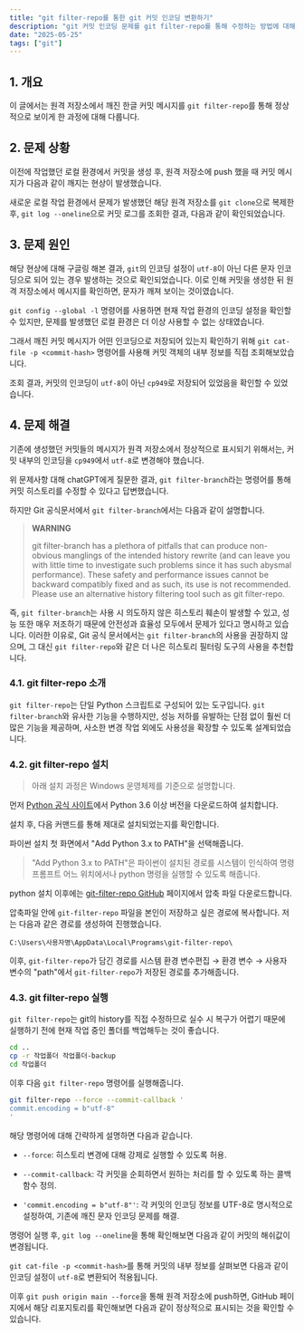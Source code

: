 ```yaml
---
title: "git filter-repo를 통한 git 커밋 인코딩 변환하기"
description: "git 커밋 인코딩 문제를 git filter-repo를 통해 수정하는 방법에 대해 설명합니다"
date: "2025-05-25"
tags: ["git"]
---
```


## 1. 개요

이 글에서는 원격 저장소에서 깨진 한글 커밋 메시지를 `git filter-repo`를
통해 정상적으로 보이게 한 과정에 대해 다룹니다.

## 2. 문제 상황

이전에 작업했던 로컬 환경에서 커밋을 생성 후, 원격 저장소에 push 했을 때
커밋 메시지가 다음과 같이 깨지는 현상이 발생했습니다.

<MDXImage
  src="/images/fix-commit-encoding-with-git-filter-repo/commit_message_break.png"
  alt="commit_message_break"
/>

새로운 로컬 작업 환경에서 문제가 발생했던 해당 원격 저장소를 `git clone`으로 복제한 후,
`git log --oneline`으로 커밋 로그를 조회한 결과, 다음과 같이 확인되었습니다.

<MDXImage
  src="/images/fix-commit-encoding-with-git-filter-repo/commit_log.png"
  alt="commit_log"
/>

## 3. 문제 원인

해당 현상에 대해 구글링 해본 결과, `git`의 인코딩 설정이 `utf-8`이 아닌
다른 문자 인코딩으로 되어 있는 경우 발생하는 것으로 확인되었습니다.
이로 인해 커밋을 생성한 뒤 원격 저장소에서 메시지를 확인하면, 문자가 깨져 보이는 것이였습니다.

`git config --global -l` 명령어를 사용하면 현재 작업 환경의 인코딩 설정을 확인할 수 있지만,
문제를 발생했던 로컬 환경은 더 이상 사용할 수 없는 상태였습니다.

그래서 깨진 커밋 메시지가 어떤 인코딩으로 저장되어 있는지 확인하기 위해
`git cat-file -p <commit-hash>` 명령어를 사용해 커밋 객체의 내부 정보를 직접 조회해보았습니다.

<MDXImage
  src="/images/fix-commit-encoding-with-git-filter-repo/commit_object_check.png"
  alt="commit_object_check"
/>

조회 결과, 커밋의 인코딩이 `utf-8`이 아닌 `cp949`로 저장되어 있었음을 확인할 수 있었습니다.

## 4. 문제 해결

기존에 생성했던 커밋들의 메시지가 원격 저장소에서 정상적으로 표시되기 위해서는,
커밋 내부의 인코딩을 `cp949`에서 `utf-8`로 변경해야 했습니다.

위 문제사항 대해 chatGPT에게 질문한 결과, `git filter-branch`라는 명령어를 통해
커밋 히스토리를 수정할 수 있다고 답변했습니다.

하지만 Git 공식문서에서 `git filter-branch`에서는 다음과 같이 설명합니다.

> **WARNING**
>
> git filter-branch has a plethora of pitfalls that
> can produce non-obvious manglings of the intended history
> rewrite (and can leave you with little time to investigate
> such problems since it has such abysmal performance).
> These safety and performance issues cannot be backward
> compatibly fixed and as such, its use is not recommended.
> Please use an alternative history filtering tool such as git filter-repo.

즉, `git filter-branch`는 사용 시 의도하지 않은 히스토리 훼손이 발생할 수 있고,
성능 또한 매우 저조하기 때문에 안전성과 효율성 모두에서 문제가 있다고 명시하고 있습니다.
이러한 이유로, Git 공식 문서에서는 `git filter-branch`의 사용을 권장하지 않으며,
그 대신 `git filter-repo`와 같은 더 나은 히스토리 필터링 도구의 사용을 추천합니다.

### 4.1. git filter-repo 소개

`git filter-repo`는 단일 Python 스크립트로 구성되어 있는 도구입니다.
`git filter-branch`와 유사한 기능을 수행하지만,
성능 저하를 유발하는 단점 없이 훨씬 더 많은 기능을 제공하며,
사소한 변경 작업 외에도 사용성을 확장할 수 있도록 설계되었습니다.

### 4.2. git filter-repo 설치

> 아래 설치 과정은 Windows 운영체제를 기준으로 설명합니다.

먼저 [Python 공식 사이트](https://www.python.org/downloads/windows/)에서
Python 3.6 이상 버전을 다운로드하여 설치합니다.

설치 후, 다음 커맨드를 통해 제대로 설치되었는지를 확인합니다.

파이썬 설치 첫 화면에서 "Add Python 3.x to PATH"을 선택해줍니다.

> "Add Python 3.x to PATH"은 파이썬이 설치된 경로를 시스템이
> 인식하여 명령 프롬프트 어느 위치에서나 python 명령을 실행할 수 있도록 해줍니다.

python 설치 이후에는
[git-filter-repo GitHub](https://github.com/newren/git-filter-repo)
페이지에서 압축 파일 다운로드합니다.

<MDXImage
  src="/images/fix-commit-encoding-with-git-filter-repo/git-fiter-repo-download.png"
  alt="git-fiter-repo-download"
/>

압축파일 안에 `git-filter-repo` 파일을 본인이 저장하고 싶은 경로에 복사합니다.
저는 다음과 같은 경로를 생성하여 진행했습니다.

```plaintext
C:\Users\사용자명\AppData\Local\Programs\git-filter-repo\
```

이후, `git-filter-repo`가 담긴 경로를
시스템 환경 변수편집 → 환경 변수 → 사용자 변수의 "path"에서 `git-filter-repo`가
저장된 경로를 추가해줍니다.

### 4.3. git filter-repo 실행

`git filter-repo`는 git의 history를 직접 수정하므로 실수 시 복구가 어렵기 때문에
실행하기 전에 현재 작업 중인 폴더를 백업해두는 것이 좋습니다.

```bash
cd ..
cp -r 작업폴더 작업폴더-backup
cd 작업폴더
```

이후 다음 `git filter-repo` 명령어를 실행해줍니다.

```bash
git filter-repo --force --commit-callback '
commit.encoding = b"utf-8"
'
```

해당 명령어에 대해 간략하게 설명하면 다음과 같습니다.

- `--force`:
  히스토리 변경에 대해 강제로 실행할 수 있도록 허용.

- `--commit-callback`:
  각 커밋을 순회하면서 원하는 처리를 할 수 있도록 하는 콜백 함수 정의.

- `'commit.encoding = b"utf-8"'`:
  각 커밋의 인코딩 정보를 UTF-8로 명시적으로 설정하여,
  기존에 깨진 문자 인코딩 문제를 해결.

명령어 실행 후, `git log --oneline`을 통해 확인해보면
다음과 같이 커밋의 해쉬값이 변경됩니다.

<MDXImage
  src="/images/fix-commit-encoding-with-git-filter-repo/commit_encoding_chage_sucess.png"
  alt="commit_encoding_chage_sucess"
/>

`git cat-file -p <commit-hash>`를 통해 커밋의 내부 정보를 살펴보면
다음과 같이 인코딩 설정이 `utf-8`로 변환되어 적용됩니다.

<MDXImage
  src="/images/fix-commit-encoding-with-git-filter-repo/commit_encoding_chage_result.png"
  alt="commit_encoding_chage_result"
/>

이후 `git push origin main --force`을 통해 원격 저장소에 push하면,
GitHub 페이지에서 해당 리포지토리를 확인해보면
다음과 같이 정상적으로 표시되는 것을 확인할 수 있습니다.

<MDXImage
  src="/images/fix-commit-encoding-with-git-filter-repo/commit_encoding_chage_result_2.png"
  alt="commit_encoding_chage_result_2"
/>
